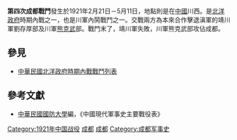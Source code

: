 {{Infobox Military Conflict|
campaign=|
image=|
caption=|
conflict=成都戰鬥|
date=1921年2月21日－5月11日|
place=[[中國|中國]]川西|
result=靖川軍失敗，退出成都|
combatant1=靖川軍|
combatant2=川軍熊克武部| 
commander1=劉存厚|
commander2=熊克武、但懋辛，劉湘，劉成勳|
strength1=|
strength2=|
casualties1=|
casualties2=|
}}
'''第四次成都戰鬥'''發生於1921年2月21日－5月11日，地點則是在[[中國|中國]]川西。是[[北洋政府|北洋政府]]時期內戰之一，也是川軍內鬨戰鬥之一。交戰兩方為本來合作擊退滇軍的靖川軍劉存厚部及川軍[[熊克武|熊克武]]部。戰鬥末了，靖川軍失敗，川軍熊克武部攻佔成都。

==參見==
*[[中華民國北洋政府時期內戰戰鬥列表|中華民國北洋政府時期內戰戰鬥列表]]
==參考文獻==
*[[中華民國|中華民國]][[國防大學_(臺灣)|國防大學]]編，《中國現代軍事史主要戰役表》
[[Category:1921年中国战役|Category:1921年中国战役]]
[[Category:中华民国北洋政府时期内战战役|成都]]
[[Category:四川历次战争与战役|成都]]
[[Category:成都军事史|Category:成都军事史]]